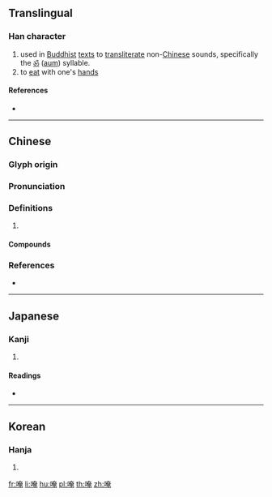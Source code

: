 {{character info/new}}
==Translingual==

===Han character===
{{Han char|rn=30|rad=口|as=08|sn=11|four=64016|canj=RKLU|ids=⿰口奄}}

# used in [[Buddhist]] [[text]]s to [[transliterate]] non-[[Chinese]] sounds, specifically the [[ॐ]] ([[aum]]) syllable.
# to [[eat]] with one's [[hand]]s

====References====
* {{Han ref|kx=0193.270|dkj=03770|dj=0414.060|hdz=10638.140|uh=5535|ud=21813|bh=D47B|bd=54395}}

----

==Chinese==
{{zh-forms}}

===Glyph origin===
{{Han etym}}

===Pronunciation===
{{zh-pron
|m=ǎn
|c=am2,ngam2
|mc=y
|oc=y
|cat=
}}

===Definitions===
{{zh-hanzi}}

# {{rfdef|zh}}

====Compounds====
{{zh-der|唵噆}}

===References===
* {{R:yue:mfccd}}

----

==Japanese==

===Kanji===
{{ja-kanji|grade=|rs=口08}}

# {{defn|lang=ja|sort=口08}}

====Readings====
* {{ja-readings|on=[[あん]] (an), [[おん]] (on)|kun=[[ふくむ]] (fukumu)}}

----

==Korean==

===Hanja===
{{ko-hanja|hangeul=[[암]], [[옴]]|rv=am, om|mr=am, om}}

# {{defn|lang=ko|sort=口08}}

[[fr:唵]]
[[li:唵]]
[[hu:唵]]
[[pl:唵]]
[[th:唵]]
[[zh:唵]]